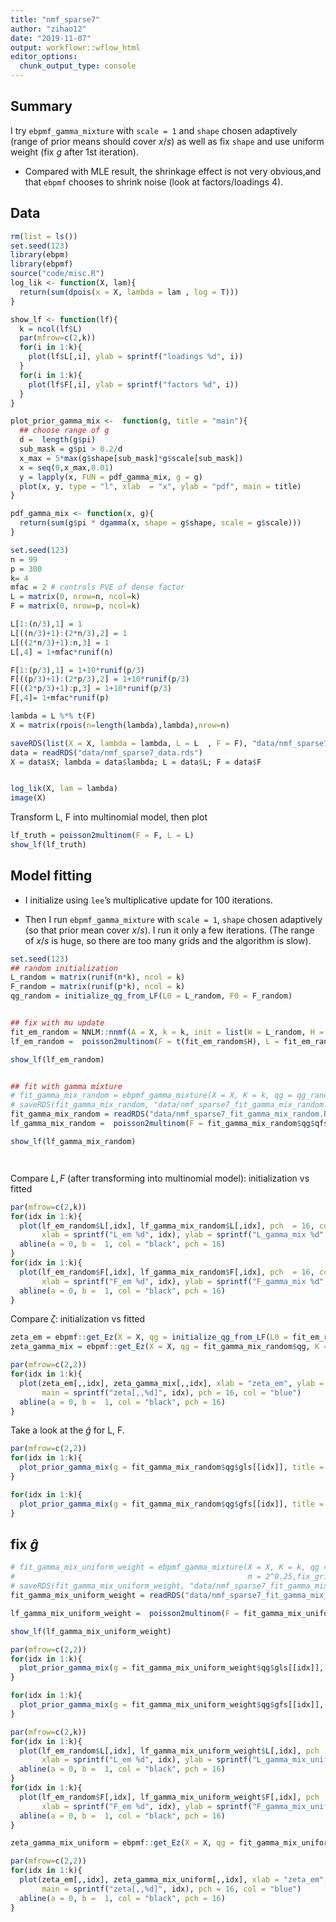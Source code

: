 ```yaml
---
title: "nmf_sparse7"
author: "zihao12"
date: "2019-11-07"
output: workflowr::wflow_html
editor_options:
  chunk_output_type: console
---
```


## Summary
I try `ebpmf_gamma_mixture` with `scale = 1` and `shape` chosen adaptively (range of prior means should cover $x/s$) as well as fix `shape` and  use uniform weight (fix $g$ after 1st iteration). \

* Compared with MLE result, the shrinkage effect is not very obvious,and that `ebpmf` chooses to shrink noise (look at factors/loadings 4).  

## Data
```r
rm(list = ls())
set.seed(123)
library(ebpm)
library(ebpmf)
source("code/misc.R")
log_lik <- function(X, lam){
  return(sum(dpois(x = X, lambda = lam , log = T)))
}

show_lf <- function(lf){
  k = ncol(lf$L)
  par(mfrow=c(2,k))
  for(i in 1:k){
    plot(lf$L[,i], ylab = sprintf("loadings %d", i))
  }
  for(i in 1:k){
    plot(lf$F[,i], ylab = sprintf("factors %d", i))
  }
}

plot_prior_gamma_mix <-  function(g, title = "main"){
  ## choose range of g
  d =  length(g$pi)
  sub_mask = g$pi > 0.2/d
  x_max = 5*max(g$shape[sub_mask]*g$scale[sub_mask])
  x = seq(0,x_max,0.01)
  y = lapply(x, FUN = pdf_gamma_mix, g = g)
  plot(x, y, type = "l", xlab  = "x", ylab = "pdf", main = title)
}

pdf_gamma_mix <- function(x, g){
  return(sum(g$pi * dgamma(x, shape = g$shape, scale = g$scale)))
}
```


```r
set.seed(123)
n = 99
p = 300
k= 4
mfac = 2 # controls PVE of dense factor
L = matrix(0, nrow=n, ncol=k)
F = matrix(0, nrow=p, ncol=k)

L[1:(n/3),1] = 1
L[((n/3)+1):(2*n/3),2] = 1
L[((2*n/3)+1):n,3] = 1
L[,4] = 1+mfac*runif(n)

F[1:(p/3),1] = 1+10*runif(p/3)
F[((p/3)+1):(2*p/3),2] = 1+10*runif(p/3)
F[((2*p/3)+1):p,3] = 1+10*runif(p/3)
F[,4]= 1+mfac*runif(p)

lambda = L %*% t(F)
X = matrix(rpois(n=length(lambda),lambda),nrow=n)

saveRDS(list(X = X, lambda = lambda, L = L  , F = F), "data/nmf_sparse7_data.rds")
data = readRDS("data/nmf_sparse7_data.rds")
X = data$X; lambda = data$lambda; L = data$L; F = data$F


log_lik(X, lam = lambda)
image(X)
```

Transform L, F into multinomial model, then plot 
```r
lf_truth = poisson2multinom(F = F, L = L)
show_lf(lf_truth)
```

## Model fitting
* I initialize using `lee`'s multiplicative update for 100 iterations. 

* Then I run `ebpmf_gamma_mixture` with `scale = 1`, `shape` chosen adaptively (so that prior mean cover $x/s$). I run  it  only a few iterations. (The range of $x/s$ is huge, so there are too many grids and the algorithm is  slow). 
```r
set.seed(123)
## random initialization
L_random = matrix(runif(n*k), ncol = k)
F_random = matrix(runif(p*k), ncol = k)
qg_random = initialize_qg_from_LF(L0 = L_random, F0 = F_random)


## fix with mu update
fit_em_random = NNLM::nnmf(A = X, k = k, init = list(W = L_random, H = t(F_random)),loss = "mkl", method = "lee", max.iter = 100)
lf_em_random =  poisson2multinom(F = t(fit_em_random$H), L = fit_em_random$W)

show_lf(lf_em_random)


## fit with gamma mixture
# fit_gamma_mix_random = ebpmf_gamma_mixture(X = X, K = k, qg = qg_random, maxiter.out = 100, m = 2^0.25, verbose = T)
# saveRDS(fit_gamma_mix_random, "data/nmf_sparse7_fit_gamma_mix_random.Rds")
fit_gamma_mix_random = readRDS("data/nmf_sparse7_fit_gamma_mix_random.Rds")
lf_gamma_mix_random =  poisson2multinom(F = fit_gamma_mix_random$qg$qfs_mean, L = fit_gamma_mix_random$qg$qls_mean)

show_lf(lf_gamma_mix_random)




```

Compare $L,F$ (after transforming into multinomial model): initialization vs fitted
```r
par(mfrow=c(2,k))
for(idx in 1:k){
  plot(lf_em_random$L[,idx], lf_gamma_mix_random$L[,idx], pch  = 16, col = "blue",
       xlab = sprintf("L_em %d", idx), ylab = sprintf("L_gamma_mix %d", idx))
  abline(a = 0, b =  1, col = "black", pch = 16)
}
for(idx in 1:k){
  plot(lf_em_random$F[,idx], lf_gamma_mix_random$F[,idx], pch  = 16, col = "blue",
       xlab = sprintf("F_em %d", idx), ylab = sprintf("F_gamma_mix %d", idx))
  abline(a = 0, b =  1, col = "black", pch = 16)
}
```


Compare $\zeta$: initialization vs fitted
```r
zeta_em = ebpmf::get_Ez(X = X, qg = initialize_qg_from_LF(L0 = fit_em_random$W, F0 = t(fit_em_random$H)), K = k)$zeta
zeta_gamma_mix = ebpmf::get_Ez(X = X, qg = fit_gamma_mix_random$qg, K = k)$zeta

par(mfrow=c(2,2))
for(idx in 1:k){
  plot(zeta_em[,,idx], zeta_gamma_mix[,,idx], xlab = "zeta_em", ylab = "zeta_gamma_mix",
       main = sprintf("zeta[,,%d]", idx), pch = 16, col = "blue")
  abline(a = 0, b =  1, col = "black", pch = 16)
}
```


Take a look at the $\hat{g}$ for L, F. 
```r
par(mfrow=c(2,2))
for(idx in 1:k){
  plot_prior_gamma_mix(g = fit_gamma_mix_random$qg$gls[[idx]], title = sprintf("loading %d", idx))
}

for(idx in 1:k){
  plot_prior_gamma_mix(g = fit_gamma_mix_random$qg$gfs[[idx]], title = sprintf("factor %d", idx))
}
```

## fix $\hat{g}$
```r
# fit_gamma_mix_uniform_weight = ebpmf_gamma_mixture(X = X, K = k, qg = qg_random, maxiter.out = 100, 
#                                                    m = 2^0.25,fix_grid = T, uniform_mixture = T)
# saveRDS(fit_gamma_mix_uniform_weight, "data/nmf_sparse7_fit_gamma_mix_uniform_weight.Rds")
fit_gamma_mix_uniform_weight = readRDS("data/nmf_sparse7_fit_gamma_mix_uniform_weight.Rds")

lf_gamma_mix_uniform_weight =  poisson2multinom(F = fit_gamma_mix_uniform_weight$qg$qfs_mean, L = fit_gamma_mix_uniform_weight$qg$qls_mean)

show_lf(lf_gamma_mix_uniform_weight)
```

```r
par(mfrow=c(2,2))
for(idx in 1:k){
  plot_prior_gamma_mix(g = fit_gamma_mix_uniform_weight$qg$gls[[idx]], title = sprintf("loading %d", idx))
}

for(idx in 1:k){
  plot_prior_gamma_mix(g = fit_gamma_mix_uniform_weight$qg$gfs[[idx]], title = sprintf("factor %d", idx))
}
```



```r
par(mfrow=c(2,k))
for(idx in 1:k){
  plot(lf_em_random$L[,idx], lf_gamma_mix_uniform_weight$L[,idx], pch  = 16, col = "blue",
       xlab = sprintf("L_em %d", idx), ylab = sprintf("L_gamma_mix_uniform_weight %d", idx))
  abline(a = 0, b =  1, col = "black", pch = 16)
}
for(idx in 1:k){
  plot(lf_em_random$F[,idx], lf_gamma_mix_uniform_weight$F[,idx], pch  = 16, col = "blue",
       xlab = sprintf("F_em %d", idx), ylab = sprintf("F_gamma_mix_uniform_weight %d", idx))
  abline(a = 0, b =  1, col = "black", pch = 16)
}
```


```r
zeta_gamma_mix_uniform = ebpmf::get_Ez(X = X, qg = fit_gamma_mix_uniform_weight$qg, K = k)$zeta

par(mfrow=c(2,2))
for(idx in 1:k){
  plot(zeta_em[,,idx], zeta_gamma_mix_uniform[,,idx], xlab = "zeta_em", ylab = "zeta_gamma_mix_uniform",
       main = sprintf("zeta[,,%d]", idx), pch = 16, col = "blue")
  abline(a = 0, b =  1, col = "black", pch = 16)
}
```



